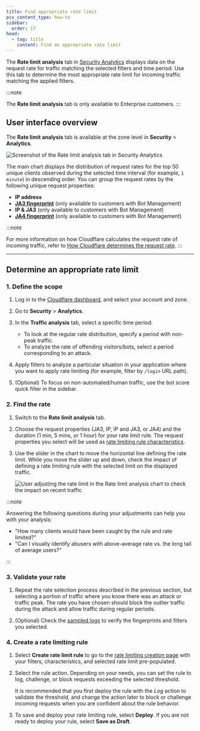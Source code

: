 ```yaml
---
title: Find appropriate rate limit
pcx_content_type: how-to
sidebar:
  order: 17
head:
  - tag: title
    content: Find an appropriate rate limit
---
```


The **Rate limit analysis** tab in [Security Analytics](/waf/analytics/security-analytics/) displays data on the request rate for traffic matching the selected filters and time period. Use this tab to determine the most appropriate rate limit for incoming traffic matching the applied filters.

:::note

The **Rate limit analysis** tab is only available to Enterprise customers.
:::

## User interface overview

The **Rate limit analysis** tab is available at the zone level in **Security** > **Analytics**.

![Screenshot of the Rate limit analysis tab in Security Analytics](~/assets/images/waf/rate-limit-analytics.png)

The main chart displays the distribution of request rates for the top 50 unique clients observed during the selected time interval (for example, `1 minute`) in descending order. You can group the request rates by the following unique request properties:

- **IP address**
- [**JA3 fingerprint**](/bots/concepts/ja3-ja4-fingerprint/) (only available to customers with Bot Management)
- **IP & JA3** (only available to customers with Bot Management)
- [**JA4 fingerprint**](/bots/concepts/ja3-ja4-fingerprint/) (only available to customers with Bot Management)

:::note

For more information on how Cloudflare calculates the request rate of incoming traffic, refer to [How Cloudflare determines the request rate](/waf/rate-limiting-rules/request-rate/).
:::

---

## Determine an appropriate rate limit

### 1. Define the scope

1. Log in to the [Cloudflare dashboard](https://dash.cloudflare.com), and select your account and zone.

2. Go to **Security** > **Analytics**.

3. In the **Traffic analysis** tab, select a specific time period:

   - To look at the regular rate distribution, specify a period with non-peak traffic.
   - To analyze the rate of offending visitors/bots, select a period corresponding to an attack.

4. Apply filters to analyze a particular situation in your application where you want to apply rate limiting (for example, filter by `/login` URL path).

5. (Optional) To focus on non-automated/human traffic, use the bot score quick filter in the sidebar.

### 2. Find the rate

1. Switch to the **Rate limit analysis** tab.

2. Choose the request properties (JA3, IP, IP and JA3, or JA4) and the duration (1 min, 5 mins, or 1 hour) for your rate limit rule. The request properties you select will be used as [rate limiting rule characteristics](/waf/rate-limiting-rules/parameters/#with-the-same-characteristics).

3. Use the slider in the chart to move the horizontal line defining the rate limit. While you move the slider up and down, check the impact of defining a rate limiting rule with the selected limit on the displayed traffic.

   ![User adjusting the rate limit in the Rate limit analysis chart to check the impact on recent traffic](/images/waf/rate-limit-adjust.gif)

:::note

Answering the following questions during your adjustments can help you with your analysis:

- "How many clients would have been caught by the rule and rate limited?"
- "Can I visually identify abusers with above-average rate vs. the long tail of average users?"

:::

### 3. Validate your rate

1. Repeat the rate selection process described in the previous section, but selecting a portion of traffic where you know there was an attack or traffic peak. The rate you have chosen should block the outlier traffic during the attack and allow traffic during regular periods.

2. (Optional) Check the [sampled logs](/waf/analytics/security-analytics/#sampled-logs) to verify the fingerprints and filters you selected.

### 4. Create a rate limiting rule

1. Select **Create rate limit rule** to go to the [rate limiting creation page](/waf/rate-limiting-rules/create-zone-dashboard/) with your filters, characteristics, and selected rate limit pre-populated.

2. Select the rule action. Depending on your needs, you can set the rule to log, challenge, or block requests exceeding the selected threshold.

   It is recommended that you first deploy the rule with the _Log_ action to validate the threshold, and change the action later to block or challenge incoming requests when you are confident about the rule behavior.

3. To save and deploy your rate limiting rule, select **Deploy**. If you are not ready to deploy your rule, select **Save as Draft**.
